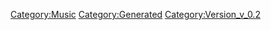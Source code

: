 {{Music
 |Name=SUNSET BEACH
 |ID=86
 |Cov=84
 |Cd=1
 |Nam=83
 |Div=83
 |Ma=1
 |SerieId=4
 |SerieLogoId=4
 |WavId=84
 |VariationId=0
 |Dsc=83
 |Strt=10
 |ValkyrieBattle=1
 |ValkyrieIntro=1
 |ValkyrieIntroSky=1
 |DivaSolo=1
 |DivaMulti=1
 |Exp=1
 |OfficialName=SUNSET BEACH
 |VocalName=飯島真理
 |Description=作品：超時空要塞マクロス<br /><br />歌手：飯島真理<br /><br />作詞：阿佐茜<br />作曲：羽田健太郎
 |StoryTitle=「いいものを見せてあげようか」
 |StoryDesc=プロの歌手であるミンメイも、プライベートでは<br />年頃の女の子。スキャンダルに落ち込みもするし、<br />無邪気に遊びまわりたい気持ちもある。<br /><br />そんなミンメイを想う輝は、彼女の願いを叶えるために<br />バルキリーで宇宙へと連れ出したのであった。
 |BuyURL=https://recochoku.jp/song/S14225820/single?ds=34294998
 |BannerId=1
 |AnmStoreURL=https://anime.dmkt-sp.jp/animestore/ci_pc?workId=20626
}}
[[Category:Music]]
[[Category:Generated]]
[[Category:Version_v_0.2]]
